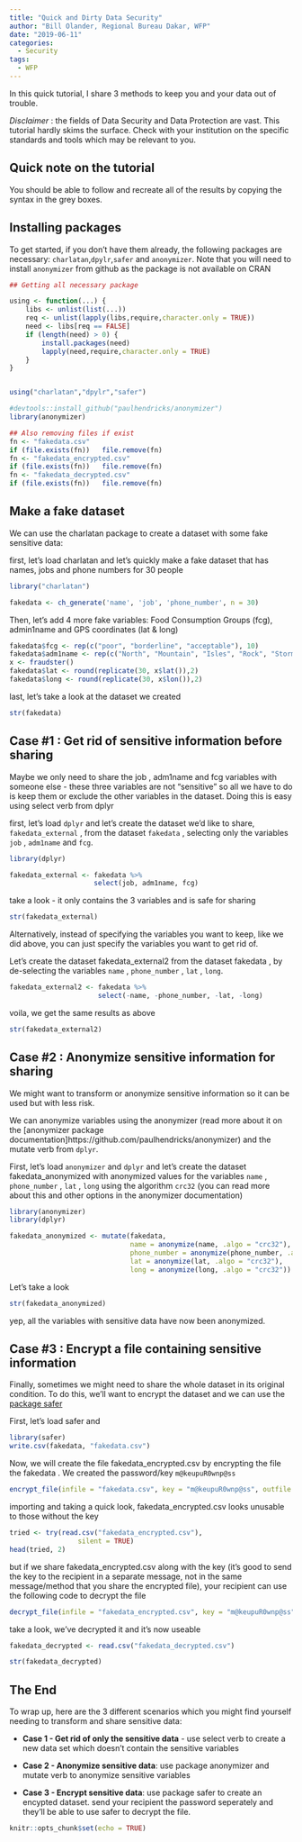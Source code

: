 ```yaml
---
title: "Quick and Dirty Data Security"
author: "Bill Olander, Regional Bureau Dakar, WFP"
date: "2019-06-11"
categories:
  - Security
tags:
  - WFP
---
```


In this quick tutorial, I share 3 methods to keep you and your data out of trouble.

_Disclaimer_ : the fields of Data Security and Data Protection are vast. This tutorial hardly skims the surface. Check with your institution on the specific standards and tools which may be relevant to you.

## Quick note on the tutorial

You should be able to follow and recreate all of the results by copying the syntax in the grey boxes.

## Installing packages

To get started, if you don’t have them already, the following packages are necessary: `charlatan`,`dpylr`,`safer` and `anonymizer`. Note that you will need to install `anonymizer` from github as the package is not available on CRAN 

```r
## Getting all necessary package

using <- function(...) {
    libs <- unlist(list(...))
    req <- unlist(lapply(libs,require,character.only = TRUE))
    need <- libs[req == FALSE]
    if (length(need) > 0) { 
        install.packages(need)
        lapply(need,require,character.only = TRUE)
    }
}


using("charlatan","dpylr","safer")

#devtools::install_github("paulhendricks/anonymizer")
library(anonymizer)

## Also removing files if exist
fn <- "fakedata.csv"
if (file.exists(fn))   file.remove(fn)
fn <- "fakedata_encrypted.csv"
if (file.exists(fn))   file.remove(fn)
fn <- "fakedata_decrypted.csv"
if (file.exists(fn))   file.remove(fn)

```



## Make a fake dataset

We can use the charlatan package to create a dataset with some fake sensitive data:

first, let’s load charlatan and let’s quickly make a fake dataset that has names, jobs and phone numbers for 30 people
```r
library("charlatan")

fakedata <- ch_generate('name', 'job', 'phone_number', n = 30)
```

Then, let’s add 4 more fake variables: Food Consumption Groups (fcg), admin1name and GPS coordinates (lat & long)
```r
fakedata$fcg <- rep(c("poor", "borderline", "acceptable"), 10)
fakedata$adm1name <- rep(c("North", "Mountain", "Isles", "Rock", "Stormlands",  "Dorne"), 5)
x <- fraudster()
fakedata$lat <- round(replicate(30, x$lat()),2)
fakedata$long <- round(replicate(30, x$lon()),2)
```

last, let’s take a look at the dataset we created
```r
str(fakedata)
```


## Case #1 : Get rid of sensitive information before sharing

Maybe we only need to share the job , adm1name and fcg variables with someone else - these three variables are not “sensitive” so all we have to do is keep them or exclude the other variables in the dataset. Doing this is easy using select verb from dplyr

first, let’s load `dplyr` and let’s create the dataset we’d like to share, `fakedata_external` , from the dataset `fakedata` , selecting only the variables `job` , `adm1name` and `fcg`.

```r
library(dplyr)

fakedata_external <- fakedata %>% 
                     select(job, adm1name, fcg)
```
take a look - it only contains the 3 variables and is safe for sharing

```r
str(fakedata_external)
```

Alternatively, instead of specifying the variables you want to keep, like we did above, you can just specify the variables you want to get rid of.

Let's create the dataset fakedata_external2 from the dataset fakedata , by de-selecting the variables `name` , `phone_number` , `lat` , `long`.

```r
fakedata_external2 <- fakedata %>% 
                      select(-name, -phone_number, -lat, -long)
```
voila, we get the same results as above

```r
str(fakedata_external2)
```



## Case #2 : Anonymize sensitive information for sharing

We might want to transform or anonymize sensitive information so it can be used but with less risk.

We can anonymize variables using the anonymizer (read more about it on the [anonymizer package documentation]https://github.com/paulhendricks/anonymizer)  and the mutate verb from `dplyr`.

First, let’s load `anonymizer` and `dplyr` and let’s create the dataset fakedata_anonymized with anonymized values for the variables `name` , `phone_number` , `lat` , `long` using the algorithm `crc32` (you can read more about this and other options in the anonymizer documentation)

```r
library(anonymizer)
library(dplyr)

fakedata_anonymized <- mutate(fakedata, 
                              name = anonymize(name, .algo = "crc32"), 
                              phone_number = anonymize(phone_number, .algo = "crc32"), 
                              lat = anonymize(lat, .algo = "crc32"), 
                              long = anonymize(long, .algo = "crc32"))

```

Let’s take a look

```r
str(fakedata_anonymized)
```

yep, all the variables with sensitive data have now been anonymized.


## Case #3 : Encrypt a file containing sensitive information

Finally, sometimes we might need to share the whole dataset in its original condition. To do this, we’ll want to encrypt the dataset and we can use the [package safer](https://cran.r-project.org/web/packages/safer/index.html)

First, let’s load safer and 
```r
library(safer)
write.csv(fakedata, "fakedata.csv")
```

Now, we will create the file fakedata_encrypted.csv by encrypting the file the fakedata . We created the password/key `m@keupuR0wnp@ss`

```r
encrypt_file(infile = "fakedata.csv", key = "m@keupuR0wnp@ss", outfile = "fakedata_encrypted.csv")
```

importing and taking a quick look, fakedata_encrypted.csv looks unusable to those without the key

```r

tried <- try(read.csv("fakedata_encrypted.csv"),
                 silent = TRUE)
head(tried, 2)
```


but if we share fakedata_encrypted.csv along with the key (it’s good to send the key to the recipient in a separate message, not in the same message/method that you share the encrypted file), your recipient can use the following code to decrypt the file

```r
decrypt_file(infile = "fakedata_encrypted.csv", key = "m@keupuR0wnp@ss", outfile = "fakedata_decrypted.csv")
```

take a look, we’ve decrypted it and it’s now useable

```r
fakedata_decrypted <- read.csv("fakedata_decrypted.csv")

str(fakedata_decrypted)
```


## The End

To wrap up, here are the 3 different scenarios which you might find yourself needing to transform and share sensitive data:

* __Case 1 - Get rid of only the sensitive data__ - use select verb to create a new data set which doesn’t contain the sensitive variables

* __Case 2 - Anonymize sensitive data__: use package anonymizer and mutate verb to anonymize sensitive variables

* __Case 3 - Encrypt sensitive data__: use package safer to create an encypted dataset. send your recipient the password seperately and they’ll be able to use safer to decrypt the file.


```r
knitr::opts_chunk$set(echo = TRUE)
```



